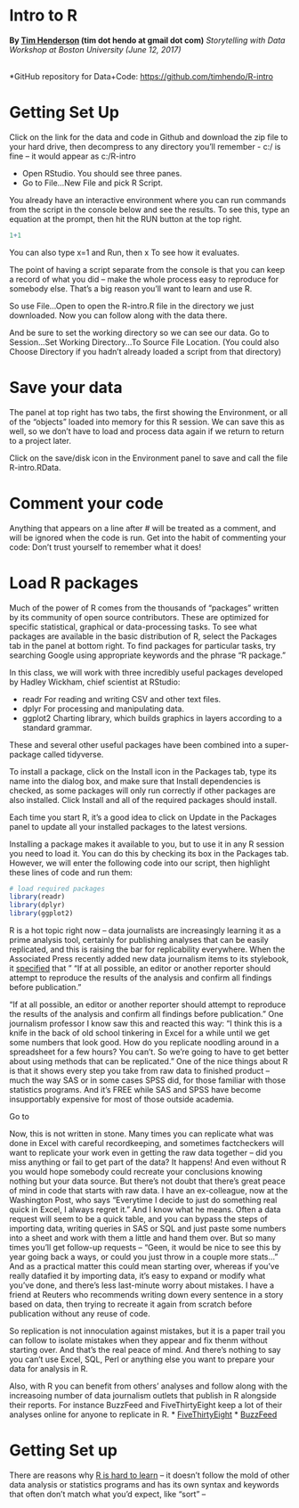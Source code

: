 Intro to R
================

**By [Tim Henderson](https://twitter.com/TimHendersonSL) (tim dot hendo at gmail dot com)**
*Storytelling with Data Workshop at Boston University (June 12, 2017)* <br><br>

\*GitHub repository for Data+Code: <https://github.com/timhendo/R-intro>

# Getting Set Up
Click on the link for the data and code in Github and download the zip file to your hard drive, then decompress to any directory you'll remember - c:/ is fine -- it would appear as c:/R-intro 

* Open RStudio. You should see three panes. 
* Go to File...New File and pick R Script. 

You already have an interactive environment where you can run commands from the script in the console below and see the results. To see this, type an equation at the prompt, then hit the RUN button at the top right. 

```r
1+1
```

You can also type 
x=1
and Run, then 
x
To see how it evaluates. 

The point of having a script separate from the console is that you can keep a record of what you did -- make the whole process easy to reproduce for somebody else. That's a big reason you'll want to learn and use R. 

So use File...Open to open the R-intro.R file in the directory we just downloaded. Now you can follow along with the data there.

And be sure to set the working directory so we can see our data. Go to Session...Set Working Directory...To Source File Location. (You could also Choose Directory if you hadn't already loaded a script from that directory)

# Save your data

The panel at top right has two tabs, the first showing the Environment, or all of the “objects” loaded into memory for this R session. We can save this as well, so we don’t have to load and process data again if we return to return to a project later.

Click on the save/disk icon in the Environment panel to save and call the file R-intro.RData.

# Comment your code

Anything that appears on a line after # will be treated as a comment, and will be ignored when the code is run. Get into the habit of commenting your code: Don’t trust yourself to remember what it does!


# Load R packages

Much of the power of R comes from the thousands of “packages” written by its community of open source contributors. These are optimized for specific statistical, graphical or data-processing tasks. To see what packages are available in the basic distribution of R, select the Packages tab in the panel at bottom right. To find packages for particular tasks, try searching Google using appropriate keywords and the phrase “R package.”

In this class, we will work with three incredibly useful packages developed by Hadley Wickham, chief scientist at RStudio:

* readr For reading and writing CSV and other text files.
* dplyr For processing and manipulating data.
* ggplot2 Charting library, which builds graphics in layers according to a standard grammar.

These and several other useful packages have been combined into a super-package called tidyverse.

To install a package, click on the Install icon in the Packages tab, type its name into the dialog box, and make sure that Install dependencies is checked, as some packages will only run correctly if other packages are also installed. Click Install and all of the required packages should install.

Each time you start R, it’s a good idea to click on Update in the Packages panel to update all your installed packages to the latest versions.

Installing a package makes it available to you, but to use it in any R session you need to load it. You can do this by checking its box in the Packages tab. However, we will enter the following code into our script, then highlight these lines of code and run them:

```r
# load required packages
library(readr)
library(dplyr)
library(ggplot2)
```

R is a hot topic right now -- data journalists are increasingly learning it as a prime analysis tool, certainly for publishing analyses that can be easily replicated, and this is raising the bar for replicability everywhere.
When the Associated Press recently added new data journalism items to its stylebook, it [specified](www.niemanlab.org/2017/05/the-ap-stylebook-now-includes-new-guidelines-on-data-requesting-it-scraping-it-reporting-on-it-and-publishing-it/) that " “If at all possible, an editor or another reporter should attempt to reproduce the results of the analysis and confirm all findings before publication.”

“If at all possible, an editor or another reporter should attempt to reproduce the results of the analysis and confirm all findings before publication.”
One journalism professor I know saw this and reacted this way: "I think this is a knife in the back of old school tinkering in Excel for a while until we get some numbers that look good. How do you replicate noodling around in a spreadsheet for a few hours? You can't. So we're going to have to get better about using methods that can be replicated. "
One of the nice things about R is that it shows every step you take from raw data to finished product -- much the way SAS or in some cases SPSS did, for those familiar with those statistics programs. And it's FREE while SAS and SPSS have become insupportably expensive for most of those outside academia. 


Go to 

Now, this is not written in stone. Many times you can replicate what was done in Excel with careful recordkeeping, and sometimes factcheckers will want to replicate your work even in getting the raw data together -- did you miss anything or fail to get part of the data? It happens! And even without R you would hope somebody could recreate your conclusions knowing nothing but your data source. 
But there's not doubt that there's great peace of mind in code that starts with raw data. I have an ex-colleague, now at the Washington Post, who says "Everytime I decide to just do something real quick in Excel, I always regret it." 
And I know what he means. Often a data request will seem to be a quick table, and you can bypass the steps of importing data, writing queries in SAS or SQL and just paste some numbers into a sheet and work with them a little and hand them over. But so many times you'll get follow-up requests -- "Geen, it would be nice to see this by year going back a ways, or could you just throw in a couple more stats..." 
And as a practical matter this could mean starting over, whereas if you've really datafied it by importing data, it's easy to expand or modify  what you've done, and there's less last-minute worry about mistakes.
I have a friend at Reuters who recommends writing down every sentence in a story based on data, then trying to recreate it again from scratch before publication without any reuse of code. 

So replication is not innoculation against mistakes, but it is a paper trail you can follow to isolate mistakes when they appear and fix thenm without starting over. And that's the real peace of mind. And there's nothing to say you can't use Excel, SQL, Perl or anything else you want to prepare your data for analysis in R. 

Also, with R you can benefit from others' analyses and follow along with the increasoing number of data journalism outlets that publish in R alongside their reports. 
For instance BuzzFeed and FiveThirtyEight keep a lot of their analyses online for anyone to replicate in R. 
* [FiveThirtyEight](https://github.com/fivethirtyeight/data)
* [BuzzFeed](https://github.com/BuzzFeedNews/everything)

# Getting Set up

There are reasons why [R is hard to learn](http://r4stats.com/articles/why-r-is-hard-to-learn/) -- it doesn't follow the mold of other data analysis or statistics programs and has its own syntax and keywords that often don't match what you'd expect, like "sort" -- 

